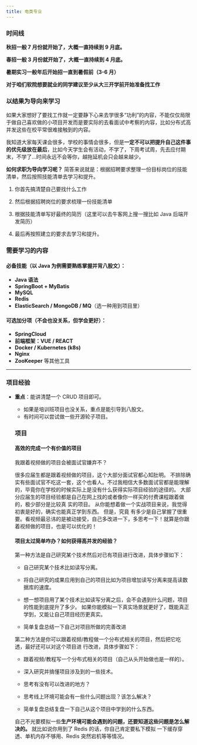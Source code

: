 ```yaml
---
title: 电类专业
---
```


### 时间线

**秋招一般 7 月份就开始了，大概一直持续到 9 月底。**

**春招一般 3 月份就开始了，大概一直持续到 4 月底。**

**暑期实习一般年后开始招一直到暑假前（3-6 月）**

**对于咱们软院想要就业的同学建议至少从大三开学前开始准备找工作**

### 以结果为导向来学习

如果大家想好了要找工作就一定要静下心来去学很多“功利”的内容，不能仅仅局限于做自己喜欢做的小项目开发而是要实际的去看面试中考察的内容，比如分布式高并发这些在校平常很难接触到的内容。

我知道大家每天课会很多，学校的事情会很多，但是**一定不可以把提升自己这件事的优先级放在最后**，比如今天学生会有活动，不学了，下周考试周，先去应付期末，不学了...时间永远不会等你，越拖延机会只会越来越少。

**如何求职为导向学习呢？** 简答来说就是：根据招聘要求整理一份目标岗位的技能清单，然后按照技能清单去学习和提升。

1. 你首先搞清楚自己要找什么工作

2. 然后根据招聘岗位的要求梳理一份技能清单

3. 根据技能清单写好最终的简历（这里可以去牛客网上搜一搜比如 Java 后端开发简历）

4. 最后再按照建立的要求去学习和提升。

### 需要学习的内容

#### 必备技能（以 Java 为例需要熟练掌握并背八股文）：

- **Java 语法**
- **SpringBoot + MyBatis**
- **MySQL**
- **Redis**
- **ElasticSearch / MongoDB / MQ**（选一种用到项目里）

#### 可选加分项（不会也没关系，但学会更好）：

- **SpringCloud**
- **前端框架：VUE / REACT**
- **Docker / Kubernetes (k8s)**
- **Nginx**
- **ZooKeeper** 等其他工具

---

### 项目经验

- **重点**：能讲清楚一个 CRUD 项目即可。

  - 如果是培训班项目也没关系，重点是能引导到八股文。
  - 有时间可以尝试做一些开源轮子项目。

  ### 项目

  #### 高效的完成一个有价值的项目

  我跟着视频做的项目会被面试官嫌弃不？

  很多应届生都是跟着视频做的项目，这个大部分面试官都心知肚明。 不排除确实有些面试官不吃这一套，这个也看人。不过我相信大多数面试官都是能理解的，毕竟你在学校的时候实际上是没有什么获得实际项目经验的途径的。 大部分应届生的项目经验都是自己在网上找的或者像你一样买的付费课程跟着做的，极少部分是比较真 实的项目。 从你能想着做一个实战项目来说，我觉得初衷是好的，确实也能真正学到东西。 但是，究竟 有多少是自己掌握了很重要。看视频最忌讳的是被动接受，自己多改进一下，多思考一下！就算是你跟 着视频做的项目，也是可以优化的！

  #### 项目太过简单咋办？如何获得高并发的经验？

  第一种方法是自己研究某个技术然后对已有项目进行改进，具体步骤如下：

  - 自己研究某个技术比如读写分离。

  - 将自己研究的成果应用到自己的项目比如为项目增加读写分离来提高读数据库的速度。

  - 想一想项目用了某个技术比如读写分离之后，会不会遇到什么问题，项目的性能到底提升了多少。 如果你能模拟一下真实场景就更好了，既能真正学到，又能让自己项目经历更真实。

  - 简单复盘总结一下自己对项目所做的完善改进

  第二种方法是你可以跟着视频/教程做一个分布式相关的项目，然后把它吃透，最好还可以对这个项目进 行改进，具体步骤如下：

  - 跟着视频/教程写一个分布式相关的项目（自己从头开始做也是一样的）。

  - 深入研究并搞懂项目涉及到的一些技术。

  - 思考有没有可以改进的地方？

  - 思考线上环境可能会有一些什么问题出现？该怎么解决？

  - 简单复盘总结复盘一下自己从这个项目中学到的什么东西。

  自己不光要模拟一些**生产环境可能会遇到的问题，还要知道这些问题是怎么解决的。** 就比如说你用到了 Redis 的话，你自己肯定要私下模拟 一下缓存穿透、单机内存不够用、Redis 突然宕机等等情况。
